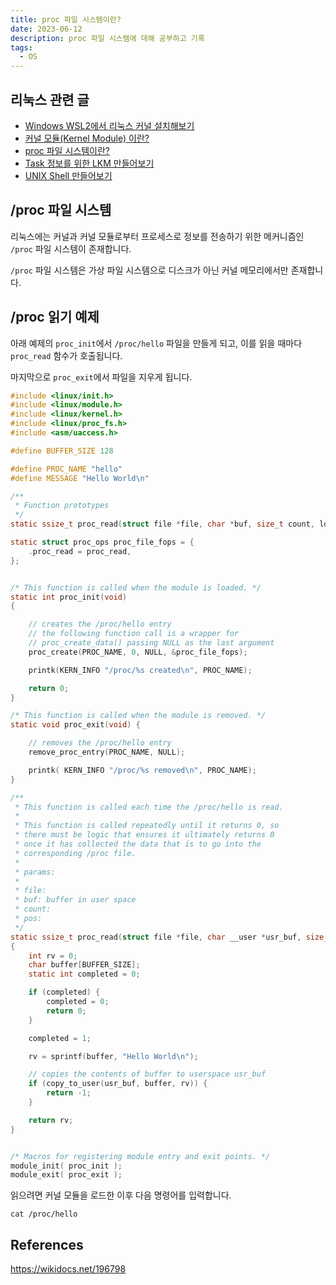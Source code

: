 ```yaml
---
title: proc 파일 시스템이란?
date: 2023-06-12
description: proc 파일 시스템에 대해 공부하고 기록
tags:
  - OS
---
```


## 리눅스 관련 글

- [Windows WSL2에서 리눅스 커널 설치해보기](https://blog-gray-omega-81.vercel.app/blog/20230610-wsl-linux-kernel)
- [커널 모듈(Kernel Module) 이란?](https://blog-gray-omega-81.vercel.app/blog/20230611-what-is-kernel-module)
- [proc 파일 시스템이란?](https://blog-gray-omega-81.vercel.app/blog/20230612-what-is-proc)
- [Task 정보를 위한 LKM 만들어보기](https://blog-gray-omega-81.vercel.app/blog/20230613-LKM-for-task-information)
- [UNIX Shell 만들어보기](https://blog-gray-omega-81.vercel.app/blog/20230614-unix-shell)

## /proc 파일 시스템

리눅스에는 커널과 커널 모듈로부터 프로세스로 정보를 전송하기 위한 메커니즘인 `/proc` 파일 시스템이 존재합니다.

`/proc` 파일 시스템은 가상 파일 시스템으로 디스크가 아닌 커널 메모리에서만 존재합니다.

## /proc 읽기 예제

아래 예제의 `proc_init`에서 `/proc/hello` 파일을 만들게 되고, 이를 읽을 때마다 `proc_read` 함수가 호출됩니다.

마지막으로 `proc_exit`에서 파일을 지우게 됩니다.

```c:hello.c
#include <linux/init.h>
#include <linux/module.h>
#include <linux/kernel.h>
#include <linux/proc_fs.h>
#include <asm/uaccess.h>

#define BUFFER_SIZE 128

#define PROC_NAME "hello"
#define MESSAGE "Hello World\n"

/**
 * Function prototypes
 */
static ssize_t proc_read(struct file *file, char *buf, size_t count, loff_t *pos);

static struct proc_ops proc_file_fops = {
	.proc_read = proc_read,
};


/* This function is called when the module is loaded. */
static int proc_init(void)
{

	// creates the /proc/hello entry
	// the following function call is a wrapper for
	// proc_create_data() passing NULL as the last argument
	proc_create(PROC_NAME, 0, NULL, &proc_file_fops);

	printk(KERN_INFO "/proc/%s created\n", PROC_NAME);

	return 0;
}

/* This function is called when the module is removed. */
static void proc_exit(void) {

	// removes the /proc/hello entry
	remove_proc_entry(PROC_NAME, NULL);

	printk( KERN_INFO "/proc/%s removed\n", PROC_NAME);
}

/**
 * This function is called each time the /proc/hello is read.
 *
 * This function is called repeatedly until it returns 0, so
 * there must be logic that ensures it ultimately returns 0
 * once it has collected the data that is to go into the
 * corresponding /proc file.
 *
 * params:
 *
 * file:
 * buf: buffer in user space
 * count:
 * pos:
 */
static ssize_t proc_read(struct file *file, char __user *usr_buf, size_t count, loff_t *pos)
{
	int rv = 0;
	char buffer[BUFFER_SIZE];
	static int completed = 0;

	if (completed) {
		completed = 0;
		return 0;
	}

	completed = 1;

	rv = sprintf(buffer, "Hello World\n");

	// copies the contents of buffer to userspace usr_buf
	if (copy_to_user(usr_buf, buffer, rv)) {
		return -1;
	}

	return rv;
}


/* Macros for registering module entry and exit points. */
module_init( proc_init );
module_exit( proc_exit );
```

읽으려면 커널 모듈을 로드한 이후 다음 명령어를 입력합니다.

```shell
cat /proc/hello
```

## References

https://wikidocs.net/196798
